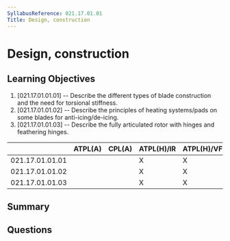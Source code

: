 ```yaml
---
SyllabusReference: 021.17.01.01
Title: Design, construction
---
```


# Design, construction

## Learning Objectives

1. [021.17.01.01.01] -- Describe the different types of blade construction and
   the need for torsional stiffness.
2. [021.17.01.01.02] -- Describe the principles of heating systems/pads on some
   blades for anti-icing/de-icing.
3. [021.17.01.01.03] -- Describe the fully articulated rotor with hinges and
   feathering hinges.

|                 | ATPL(A) | CPL(A) | ATPL(H)/IR | ATPL(H)/VFR | CPL(H) | IR  | CBIR(A) |
| --------------- | ------- | ------ | ---------- | ----------- | ------ | --- | ------- |
| 021.17.01.01.01 |         |        | X          | X           | X      |     |         |
| 021.17.01.01.02 |         |        | X          | X           | X      |     |         |
| 021.17.01.01.03 |         |        | X          | X           | X      |     |         |

## Summary

## Questions

